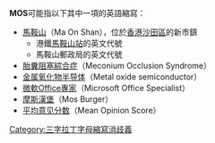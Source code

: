 {{selfref|关于维基百科中的格式手冊，请见[[Wikipedia:MOS|Wikipedia:格式手冊 MoS]]}}
'''MOS'''可能指以下其中一項的英語縮寫：
* [[馬鞍山_(香港市鎮)|馬鞍山]]（Ma On Shan），位於[[香港|香港]][[沙田區|沙田區]]的新市鎮
**港鐵[[馬鞍山站_(香港)|馬鞍山站]]的英文代號
**馬鞍山郵政局的英文代號
* [[胎糞阻塞綜合症|胎糞阻塞綜合症]]（Meconium Occlusion Syndrome）
* [[MOSFET#MOSFET的核心：金屬—氧化層—半導體電容|金属氧化物半导体]]（Metal oxide semiconductor）
* [[微軟Office專家|微軟Office專家]]（Microsoft Office Specialist）
* [[摩斯漢堡|摩斯漢堡]]（Mos Burger）
* [[平均意见分数|平均意见分数]]（Mean Opinion Score）

{{消歧义|CAT=三字拉丁字母缩写消歧义}}

[[Category:三字拉丁字母縮寫消歧義|Category:三字拉丁字母縮寫消歧義]]